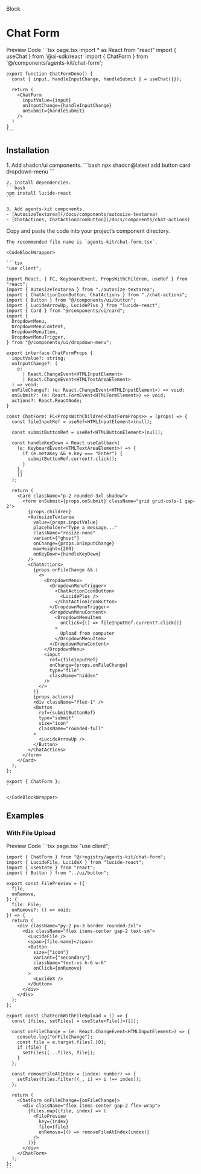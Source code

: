 

<Label>Block</Label>

# Chat Form

<Tabs defaultValue="preview" className="w-full not-prose">
  <TabsList>
    <TabsTrigger value="preview">Preview</TabsTrigger>
    <TabsTrigger value="code">Code</TabsTrigger>
  </TabsList>
  <TabsContent value="preview">
    <Card className="w-full p-8 items-center">
      <ChatForm />
    </Card>
  </TabsContent>
  <TabsContent value="code">
    ```tsx page.tsx
    import * as React from "react"
    import { useChat } from '@ai-sdk/react'
    import { ChatForm } from '@/components/agents-kit/chat-form';

    export function ChatFormDemo() {
      const { input, handleInputChange, handleSubmit } = useChat({});

      return (
        <ChatForm 
          inputValue={input} 
          onInputChange={handleInputChange} 
          onSubmit={handleSubmit} 
        />
      )
    }
    ```
  </TabsContent>
</Tabs>


## Installation

<Steps>
  <Step title='Install dependencies'>
    1. Add shadcn/ui components.
    ```bash
    npx shadcn@latest add button card dropdown-menu
    ```

    2. Install dependencies.
    ```bash
    npm install lucide-react
    ```

    3. Add agents-kit components.
    - [AutosizeTextarea](/docs/components/autosize-textarea)
    - [ChatActions, ChatActionIconButton](/docs/components/chat-actions)
  </Step>
  <Step title="Add component">
    Copy and paste the code into your project’s component directory.

    The recommended file name is `agents-kit/chat-form.tsx`.
    
    <CodeBlockWrapper>

    ```tsx
    "use client";

    import React, { FC, KeyboardEvent, PropsWithChildren, useRef } from "react";
    import { AutosizeTextarea } from "./autosize-textarea";
    import { ChatActionIconButton, ChatActions } from "./chat-actions";
    import { Button } from "@/components/ui/button";
    import { LucideArrowUp, LucidePlus } from "lucide-react";
    import { Card } from "@/components/ui/card";
    import {
      DropdownMenu,
      DropdownMenuContent,
      DropdownMenuItem,
      DropdownMenuTrigger,
    } from "@/components/ui/dropdown-menu";

    export interface ChatFormProps {
      inputValue?: string;
      onInputChange?: (
        e:
          | React.ChangeEvent<HTMLInputElement>
          | React.ChangeEvent<HTMLTextAreaElement>
      ) => void;
      onFileChange?: (e: React.ChangeEvent<HTMLInputElement>) => void;
      onSubmit?: (e: React.FormEvent<HTMLFormElement>) => void;
      actions?: React.ReactNode;
    }

    const ChatForm: FC<PropsWithChildren<ChatFormProps>> = (props) => {
      const fileInputRef = useRef<HTMLInputElement>(null);

      const submitButtonRef = useRef<HTMLButtonElement>(null);

      const handleKeyDown = React.useCallback(
        (e: KeyboardEvent<HTMLTextAreaElement>) => {
          if (e.metaKey && e.key === "Enter") {
            submitButtonRef.current?.click();
          }
        },
        []
      );

      return (
        <Card className="p-2 rounded-3xl shadow">
          <form onSubmit={props.onSubmit} className="grid grid-cols-1 gap-2">
            {props.children}
            <AutosizeTextarea
              value={props.inputValue}
              placeholder="Type a message..."
              className="resize-none"
              variant={"ghost"}
              onChange={props.onInputChange}
              maxHeight={260}
              onKeyDown={handleKeyDown}
            />
            <ChatActions>
              {props.onFileChange && (
                <>
                  <DropdownMenu>
                    <DropdownMenuTrigger>
                      <ChatActionIconButton>
                        <LucidePlus />
                      </ChatActionIconButton>
                    </DropdownMenuTrigger>
                    <DropdownMenuContent>
                      <DropdownMenuItem
                        onClick={() => fileInputRef.current?.click()}
                      >
                        Upload from computer
                      </DropdownMenuItem>
                    </DropdownMenuContent>
                  </DropdownMenu>
                  <input
                    ref={fileInputRef}
                    onChange={props.onFileChange}
                    type="file"
                    className="hidden"
                  />
                </>
              )}
              {props.actions}
              <div className="flex-1" />
              <Button
                ref={submitButtonRef}
                type="submit"
                size="icon"
                className="rounded-full"
              >
                <LucideArrowUp />
              </Button>
            </ChatActions>
          </form>
        </Card>
      );
    };

    export { ChatForm };
    ```

    </CodeBlockWrapper>
  </Step>
</Steps>

## Examples

### With File Upload


<Tabs defaultValue="preview" className="w-full not-prose">
  <TabsList>
    <TabsTrigger value="preview">Preview</TabsTrigger>
    <TabsTrigger value="code">Code</TabsTrigger>
  </TabsList>
  <TabsContent value="preview">
    <Card className="w-full p-8 items-center">
      <ChatFormWithFileUpload />
    </Card>
  </TabsContent>
  <TabsContent value="code">
    ```tsx page.tsx
    "use client";

    import { ChatForm } from "@/registry/agents-kit/chat-form";
    import { LucideFile, LucideX } from "lucide-react";
    import { useState } from "react";
    import { Button } from "../ui/button";

    export const FilePreview = ({
      file,
      onRemove,
    }: {
      file: File;
      onRemove?: () => void;
    }) => {
      return (
        <div className="py-2 px-3 border rounded-2xl">
          <div className="flex items-center gap-2 text-sm">
            <LucideFile />
            <span>{file.name}</span>
            <Button
              size={"icon"}
              variant={"secondary"}
              className="text-xs h-6 w-6"
              onClick={onRemove}
            >
              <LucideX />
            </Button>
          </div>
        </div>
      );
    };

    export const ChatFormWithFileUpload = () => {
      const [files, setFiles] = useState<File[]>([]);

      const onFileChange = (e: React.ChangeEvent<HTMLInputElement>) => {
        console.log("onFileChange");
        const file = e.target.files?.[0];
        if (file) {
          setFiles([...files, file]);
        }
      };

      const removeFileAtIndex = (index: number) => {
        setFiles(files.filter((_, i) => i !== index));
      };

      return (
        <ChatForm onFileChange={onFileChange}>
          <div className="flex items-center gap-2 flex-wrap">
            {files.map((file, index) => (
              <FilePreview
                key={index}
                file={file}
                onRemove={() => removeFileAtIndex(index)}
              />
            ))}
          </div>
        </ChatForm>
      );
    };
    ```
  </TabsContent>
</Tabs>